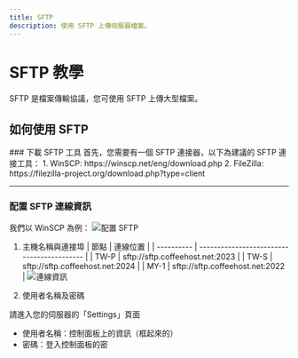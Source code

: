 ```yaml
---
title: SFTP
description: 使用 SFTP 上傳伺服器檔案。
---
```



<Callout title="！" />

# SFTP 教學

SFTP 是檔案傳輸協議，您可使用 SFTP 上傳大型檔案。

## 如何使用 SFTP

<Steps>
### 下載 SFTP 工具
首先，您需要有一個 SFTP 連接器，以下為建議的 SFTP 連接工具：
1. WinSCP: https://winscp.net/eng/download.php
2. FileZilla: https://filezilla-project.org/download.php?type=client

---

### 配置 SFTP 連線資訊

我們以 WinSCP 為例：
![配置 SFTP](/panel/sftp/config.png)

1. 主機名稱與連接埠
| 節點       | 連線位置                                       |
| ---------- | ------------------------------------------ |
| TW-P   |  sftp://sftp.coffeehost.net:2023                |
| TW-S |    sftp://sftp.coffeehost.net:2024                    |
| MY-1       | sftp://sftp.coffeehost.net:2022                 |
![連線資訊](/panel/sftp/information.png)

2. 使用者名稱及密碼

請進入您的伺服器的「Settings」頁面


- 使用者名稱：控制面板上的資訊（框起來的）
- 密碼：登入控制面板的密
